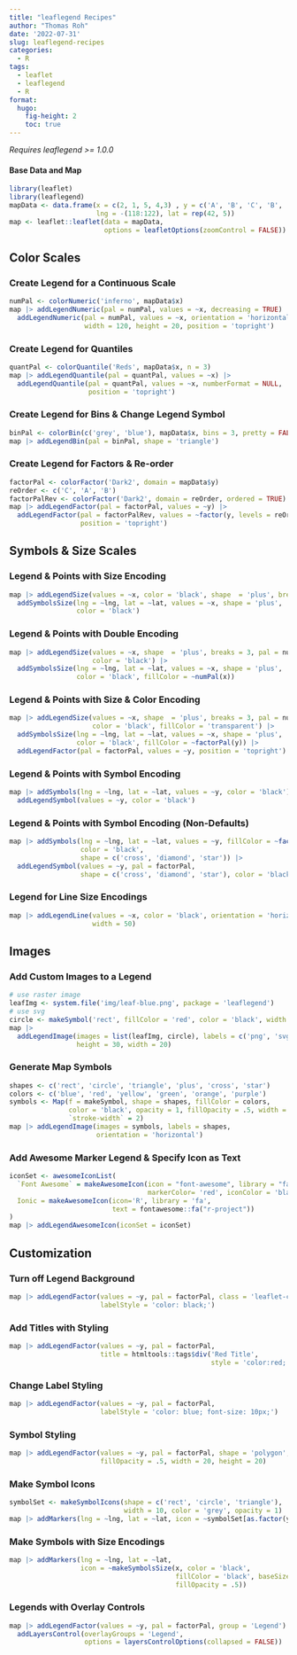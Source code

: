 ```yaml
---
title: "leaflegend Recipes"
author: "Thomas Roh"
date: '2022-07-31'
slug: leaflegend-recipes
categories:
  - R
tags:
  - leaflet
  - leaflegend
  - R
format: 
  hugo:
    fig-height: 2
    toc: true
---
```


*Requires leaflegend \>= 1.0.0*

#### Base Data and Map

```r
library(leaflet)
library(leaflegend)
mapData <- data.frame(x = c(2, 1, 5, 4,3) , y = c('A', 'B', 'C', 'B', 'A'), 
                      lng = -(118:122), lat = rep(42, 5))
map <- leaflet::leaflet(data = mapData, 
                        options = leafletOptions(zoomControl = FALSE))
```

## Color Scales

### Create Legend for a Continuous Scale

```r
numPal <- colorNumeric('inferno', mapData$x)
map |> addLegendNumeric(pal = numPal, values = ~x, decreasing = TRUE) |> 
  addLegendNumeric(pal = numPal, values = ~x, orientation = 'horizontal',
                   width = 120, height = 20, position = 'topright')
```

### Create Legend for Quantiles

```r
quantPal <- colorQuantile('Reds', mapData$x, n = 3)
map |> addLegendQuantile(pal = quantPal, values = ~x) |> 
  addLegendQuantile(pal = quantPal, values = ~x, numberFormat = NULL, 
                    position = 'topright')
```

### Create Legend for Bins & Change Legend Symbol

```r
binPal <- colorBin(c('grey', 'blue'), mapData$x, bins = 3, pretty = FALSE)
map |> addLegendBin(pal = binPal, shape = 'triangle')
```

### Create Legend for Factors & Re-order

```r
factorPal <- colorFactor('Dark2', domain = mapData$y)
reOrder <- c('C', 'A', 'B')
factorPalRev <- colorFactor('Dark2', domain = reOrder, ordered = TRUE)
map |> addLegendFactor(pal = factorPal, values = ~y) |> 
  addLegendFactor(pal = factorPalRev, values = ~factor(y, levels = reOrder), 
                  position = 'topright')
```

## Symbols & Size Scales

### Legend & Points with Size Encoding

```r
map |> addLegendSize(values = ~x, color = 'black', shape  = 'plus', breaks = 3) |> 
  addSymbolsSize(lng = ~lng, lat = ~lat, values = ~x, shape = 'plus', 
                 color = 'black')
```

### Legend & Points with Double Encoding

```r
map |> addLegendSize(values = ~x, shape  = 'plus', breaks = 3, pal = numPal,
                     color = 'black') |> 
  addSymbolsSize(lng = ~lng, lat = ~lat, values = ~x, shape = 'plus', 
                 color = 'black', fillColor = ~numPal(x))
```

### Legend & Points with Size & Color Encoding

```r
map |> addLegendSize(values = ~x, shape  = 'plus', breaks = 3, pal = numPal,
                     color = 'black', fillColor = 'transparent') |> 
  addSymbolsSize(lng = ~lng, lat = ~lat, values = ~x, shape = 'plus', 
                 color = 'black', fillColor = ~factorPal(y)) |> 
  addLegendFactor(pal = factorPal, values = ~y, position = 'topright')
```

### Legend & Points with Symbol Encoding

```r
map |> addSymbols(lng = ~lng, lat = ~lat, values = ~y, color = 'black') |> 
  addLegendSymbol(values = ~y, color = 'black')
```

### Legend & Points with Symbol Encoding (Non-Defaults)

```r
map |> addSymbols(lng = ~lng, lat = ~lat, values = ~y, fillColor = ~factorPal(y),
                  color = 'black',
                  shape = c('cross', 'diamond', 'star')) |> 
  addLegendSymbol(values = ~y, pal = factorPal, 
                  shape = c('cross', 'diamond', 'star'), color = 'black')
```

### Legend for Line Size Encodings

```r
map |> addLegendLine(values = ~x, color = 'black', orientation = 'horizontal',
                     width = 50)
```

## Images

### Add Custom Images to a Legend

```r
# use raster image
leafImg <- system.file('img/leaf-blue.png', package = 'leaflegend')
# use svg
circle <- makeSymbol('rect', fillColor = 'red', color = 'black', width = 20)
map |> 
  addLegendImage(images = list(leafImg, circle), labels = c('png', 'svg'),
                 height = 30, width = 20)
```

### Generate Map Symbols

```r
shapes <- c('rect', 'circle', 'triangle', 'plus', 'cross', 'star')
colors <- c('blue', 'red', 'yellow', 'green', 'orange', 'purple')
symbols <- Map(f = makeSymbol, shape = shapes, fillColor = colors, 
               color = 'black', opacity = 1, fillOpacity = .5, width = 20, 
               `stroke-width` = 2)
map |> addLegendImage(images = symbols, labels = shapes, 
                      orientation = 'horizontal')
```

### Add Awesome Marker Legend & Specify Icon as Text

```r
iconSet <- awesomeIconList(
  `Font Awesome` = makeAwesomeIcon(icon = "font-awesome", library = "fa",
                                   markerColor= 'red', iconColor = 'black'),
  Ionic = makeAwesomeIcon(icon='R', library = 'fa', 
                          text = fontawesome::fa("r-project"))
)
map |> addLegendAwesomeIcon(iconSet = iconSet)
```

## Customization

### Turn off Legend Background

```r
map |> addLegendFactor(values = ~y, pal = factorPal, class = 'leaflet-control',
                       labelStyle = 'color: black;')
```

### Add Titles with Styling

```r
map |> addLegendFactor(values = ~y, pal = factorPal, 
                       title = htmltools::tags$div('Red Title', 
                                                   style = 'color:red;'))
```

### Change Label Styling

```r
map |> addLegendFactor(values = ~y, pal = factorPal, 
                       labelStyle = 'color: blue; font-size: 10px;')
```

### Symbol Styling

```r
map |> addLegendFactor(values = ~y, pal = factorPal, shape = 'polygon',
                       fillOpacity = .5, width = 20, height = 20)
```

### Make Symbol Icons

```r
symbolSet <- makeSymbolIcons(shape = c('rect', 'circle', 'triangle'), 
                             width = 10, color = 'grey', opacity = 1)
map |> addMarkers(lng = ~lng, lat = ~lat, icon = ~symbolSet[as.factor(y)])
```

### Make Symbols with Size Encodings

```r
map |> addMarkers(lng = ~lng, lat = ~lat, 
                  icon = ~makeSymbolsSize(x, color = 'black', 
                                          fillColor = 'black', baseSize = 20, 
                                          fillOpacity = .5))
```

### Legends with Overlay Controls

```r
map |> addLegendFactor(values = ~y, pal = factorPal, group = 'Legend') |> 
  addLayersControl(overlayGroups = 'Legend', 
                   options = layersControlOptions(collapsed = FALSE))
```
